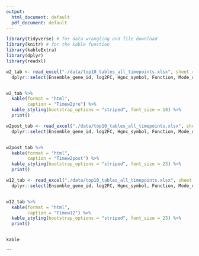 ```yaml
---
output:
  html_document: default
  pdf_document: default
---
```



```r



library(tidyverse) # for data wrangling and file download
library(knitr) # for the kable function
library(kableExtra)
library(dplyr)
library(readxl)
```


```r
w2_tab <- read_excel("./data/top10_tables_all_timepoints.xlsx", sheet = "w2pre", na = "NA") %>%
  dplyr::select(Ensemble_gene_id, log2FC, Hgnc_symbol, Function, Mode_of_action, Target_genes_features, References, Species, P.adj)


w2_tab %>% 
  kable(format = "html",
        caption = "Timew2pre") %>% 
  kable_styling(bootstrap_options = "striped", font_size = 18) %>% 
  print()
```


```r

w2post_tab <- read_excel("./data/top10_tables_all_timepoints.xlsx", sheet = "w2post", na = "NA")%>% 
  dplyr::select(Ensemble_gene_id, log2FC, Hgnc_symbol, Function, Mode_of_action, Target_genes_features, References, Species, P.adj)


w2post_tab %>% 
  kable(format = "html",
        caption = "Timew2post") %>% 
  kable_styling(bootstrap_options = "striped", font_size = 25) %>% 
  print()

```



```r

w12_tab <- read_excel("./data/top10_tables_all_timepoints.xlsx", sheet = "w12", na = "NA")%>% 
  dplyr::select(Ensemble_gene_id, log2FC, Hgnc_symbol, Function, Mode_of_action, Target_genes_features, References, Species, P.adj)


w12_tab %>% 
  kable(format = "html",
        caption = "Timew12") %>% 
  kable_styling(bootstrap_options = "striped", font_size = 25) %>% 
  print() 


kable
```



```

